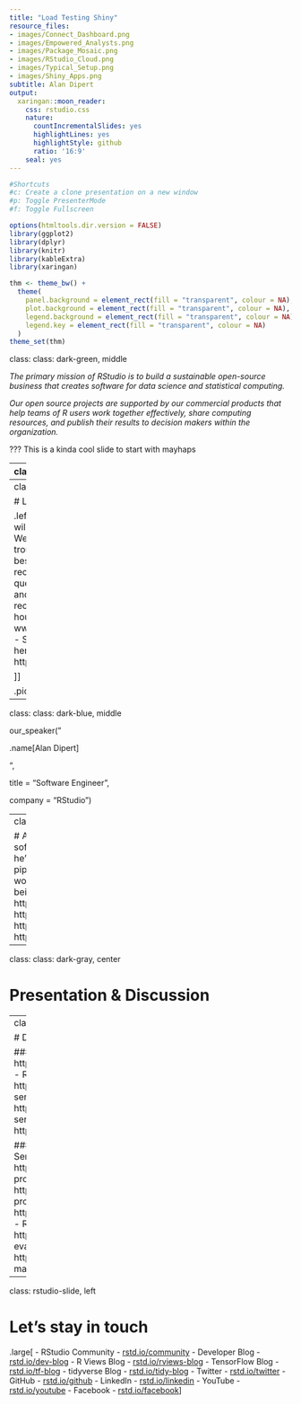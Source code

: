 ```yaml
---
title: "Load Testing Shiny"
resource_files:
- images/Connect_Dashboard.png
- images/Empowered_Analysts.png
- images/Package_Mosaic.png
- images/RStudio_Cloud.png
- images/Typical_Setup.png
- images/Shiny_Apps.png
subtitle: Alan Dipert
output:
  xaringan::moon_reader:
    css: rstudio.css
    nature:
      countIncrementalSlides: yes
      highlightLines: yes
      highlightStyle: github
      ratio: '16:9'
    seal: yes
---
```


```r
#Shortcuts
#c: Create a clone presentation on a new window
#p: Toggle PresenterMode
#f: Toggle Fullscreen

options(htmltools.dir.version = FALSE)
library(ggplot2)
library(dplyr)
library(knitr)
library(kableExtra)
library(xaringan)

thm <- theme_bw() + 
  theme(
    panel.background = element_rect(fill = "transparent", colour = NA), 
    plot.background = element_rect(fill = "transparent", colour = NA),
    legend.background = element_rect(fill = "transparent", colour = NA),
    legend.key = element_rect(fill = "transparent", colour = NA)
  )
theme_set(thm)
```

class: class: dark-green, middle

*The primary mission of RStudio is to build a sustainable open-source business that creates software for data science and statistical computing.* 

*Our open source projects are supported by our commercial products that help teams of R users work together effectively, share computing resources, and publish their results to decision makers within the organization.*

???
This is a kinda cool slide to start with mayhaps

---
class: rstudio-slide, left

# Lets connect in person!

.large[
- Latin R - September 3rd through the 7th - Buenos Aires, Argentina
- R in Medicine - September 7th & 8th - New Haven, CT
- EARL London - September 11th through the 15th - London, UK
- Strata New York - September 11th through the 13th - New York, NY
- RavenPack NYC - September 12th - New York, NY
- What They Forgot to Teach You About R aka Getting S*%! Done in R Workshop with @JennyBryan October 4th & 5th, Seattle, WA - https://www.rstudio.com/workshops/what-they-forgot-to-teach-you-about-r/
- ACoP9 - October 7th through the 10th - Coronado, CA
- Gartner Symposium/ITxpo Orlando - October 14th through the 18th - Orlando, FL
- rstudio::conf 2019 - Jan. 15th - 18th, Austin, TX - **early bird registration ends August 31st.**
https://www.rstudio.com/conference/
]

---
class: rstudio-slide, left

# Logistics

.left-column[
.large[
- The webinar will be roughly 45 minutes in length.
- We don’t expect that you will have trouble with sound, but if you do, the best solution will be to log out and reconnect.
- RStudio will answer questions via the chat panel during and after the talk.
- Webinar is being recorded and will be posted within 48 hours - www.rstudio.com/resources/webinars/
- Slides and demo code will be hosted here: https://github.com/rstudio/webinars

]]

.pic-right[![](https://raw.githubusercontent.com/carneybill/RStudio-Slides/master/images/GoToWebinar_panel.png)]

---
class: class: dark-blue, middle

our_speaker("

.name[Alan Dipert]

",

title = "Software Engineer",

company = "RStudio")

---
class: rstudio-slide, left 

# Alan Dipert
.pic-right[![](https://avatars1.githubusercontent.com/u/26024?s=400&v=4)]
.small[
Alan is a software engineer on the Shiny team. In the past, he’s helped build web applications, reporting pipelines, and many things between. When he’s not working, Alan likes to spend his time reading or being with his family.
]
- https://twitter.com/alandipert
- https://github.com/alandipert
- https://www.linkedin.com/in/alandipert/
- https://tailrecursion.com/~alan/index.cgi/index.html

---

class: class: dark-gray, center

# Presentation & Discussion 


---
class: rstudio-slide, left

# Download Links

### Open Source & Free Products
- Desktop: https://www.rstudio.com/products/rstudio/download/
- RStudio Server: https://www.rstudio.com/products/rstudio/download-server/
- Shiny Server: https://www.rstudio.com/products/shiny/download-server/
- shinyapps.io: https://www.shinyapps.io/admin/#/signup

### 45 Day Evaluation of Pro Products
- RStudio Server Pro: https://www.rstudio.com/products/rstudio-server-pro/evaluation/
- Shiny Server Pro: https://www.rstudio.com/products/shiny-server-pro/evaluation/
- RStudio Connect: https://www.rstudio.com/products/connect/evaluation/
- RStudio Drivers: https://www.rstudio.com/products/drivers/drivers-evaluation/
- RStudio Package Manager: https://www.rstudio.com/products/package-manager/eval/

---
class: rstudio-slide, left

# Let's stay in touch

.large[
- RStudio Community - [rstd.io/community](http://rstd.io/community)
- Developer Blog - [rstd.io/dev-blog](http://rstd.io/dev-blog)
- R Views Blog - [rstd.io/rviews-blog](http://rstd.io/rviews-blog)
- TensorFlow Blog - [rstd.io/tf-blog](http://rstd.io/tf-blog)
- tidyverse Blog - [rstd.io/tidy-blog](http://rstd.io/tidy-blog)
- Twitter - [rstd.io/twitter](http://rstd.io/twitter)
- GitHub - [rstd.io/github](http://rstd.io/github)
- LinkedIn - [rstd.io/linkedin](http://rstd.io/linkedin) 
- YouTube - [rstd.io/youtube](http://rstd.io/youtube)
- Facebook - [rstd.io/facebook](http://rstd.io/facebook)
]